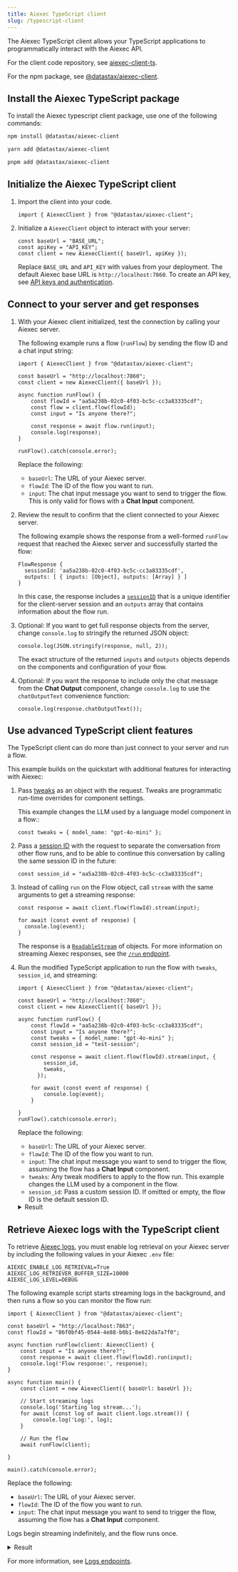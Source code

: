 ```yaml
---
title: Aiexec TypeScript client
slug: /typescript-client
---
```



The Aiexec TypeScript client allows your TypeScript applications to programmatically interact with the Aiexec API.

For the client code repository, see [aiexec-client-ts](https://github.com/datastax/aiexec-client-ts/).

For the npm package, see [@datastax/aiexec-client](https://www.npmjs.com/package/@datastax/aiexec-client).

## Install the Aiexec TypeScript package

To install the Aiexec typescript client package, use one of the following commands:

<Tabs>
<TabItem value="npm" label="npm" default>

```bash
npm install @datastax/aiexec-client
```

</TabItem>
<TabItem value="yarn" label="yarn">

```bash
yarn add @datastax/aiexec-client
```

</TabItem>
<TabItem value="pnpm" label="pnpm">

```bash
pnpm add @datastax/aiexec-client
```

</TabItem>
</Tabs>

## Initialize the Aiexec TypeScript client

1. Import the client into your code.

    ```tsx
    import { AiexecClient } from "@datastax/aiexec-client";
    ```

2. Initialize a `AiexecClient` object to interact with your server:

    ```tsx
    const baseUrl = "BASE_URL";
    const apiKey = "API_KEY";
    const client = new AiexecClient({ baseUrl, apiKey });
    ```

    Replace `BASE_URL` and `API_KEY` with values from your deployment.
    The default Aiexec base URL is `http://localhost:7860`.
    To create an API key, see [API keys and authentication](/api-keys-and-authentication).

## Connect to your server and get responses

1. With your Aiexec client initialized, test the connection by calling your Aiexec server.

    The following example runs a flow (`runFlow`) by sending the flow ID and a chat input string:

    ```tsx
    import { AiexecClient } from "@datastax/aiexec-client";

    const baseUrl = "http://localhost:7860";
    const client = new AiexecClient({ baseUrl });

    async function runFlow() {
        const flowId = "aa5a238b-02c0-4f03-bc5c-cc3a83335cdf";
        const flow = client.flow(flowId);
        const input = "Is anyone there?";

        const response = await flow.run(input);
        console.log(response);
    }

    runFlow().catch(console.error);
    ```

    Replace the following:

    * `baseUrl`: The URL of your Aiexec server.
    * `flowId`: The ID of the flow you want to run.
    * `input`: The chat input message you want to send to trigger the flow.
    This is only valid for flows with a **Chat Input** component.


2. Review the result to confirm that the client connected to your Aiexec server.

    The following example shows the response from a well-formed `runFlow` request that reached the Aiexec server and successfully started the flow:

    ```
    FlowResponse {
      sessionId: 'aa5a238b-02c0-4f03-bc5c-cc3a83335cdf',
      outputs: [ { inputs: [Object], outputs: [Array] } ]
    }
    ```

    In this case, the response includes a [`sessionID`](/session-id) that is a unique identifier for the client-server session and an `outputs` array that contains information about the flow run.

3. Optional: If you want to get full response objects from the server, change `console.log` to stringify the returned JSON object:

    ```tsx
    console.log(JSON.stringify(response, null, 2));
    ```

    The exact structure of the returned `inputs` and `outputs` objects depends on the components and configuration of your flow.

4. Optional: If you want the response to include only the chat message from the **Chat Output** component, change `console.log` to use the `chatOutputText` convenience function:

    ```tsx
    console.log(response.chatOutputText());
    ```

## Use advanced TypeScript client features

The TypeScript client can do more than just connect to your server and run a flow.

This example builds on the quickstart with additional features for interacting with Aiexec:

1. Pass [tweaks](/concepts-publish#input-schema) as an object with the request.
Tweaks are programmatic run-time overrides for component settings.

    This example changes the LLM used by a language model component in a flow::

    ```tsx
    const tweaks = { model_name: "gpt-4o-mini" };
    ```

2. Pass a [session ID](/session-id) with the request to separate the conversation from other flow runs, and to be able to continue this conversation by calling the same session ID in the future:

    ```tsx
    const session_id = "aa5a238b-02c0-4f03-bc5c-cc3a83335cdf";
    ```

3. Instead of calling `run` on the Flow object, call `stream` with the same arguments to get a streaming response:

    ```tsx
    const response = await client.flow(flowId).stream(input);

    for await (const event of response) {
      console.log(event);
    }
    ```

    The response is a [`ReadableStream`](https://developer.mozilla.org/en-US/docs/Web/API/ReadableStream) of objects.
    For more information on streaming Aiexec responses, see the [`/run` endpoint](/api-flows-run#run-flow).

4. Run the modified TypeScript application to run the flow with `tweaks`, `session_id`, and streaming:

    ```tsx
    import { AiexecClient } from "@datastax/aiexec-client";

    const baseUrl = "http://localhost:7860";
    const client = new AiexecClient({ baseUrl });

    async function runFlow() {
        const flowId = "aa5a238b-02c0-4f03-bc5c-cc3a83335cdf";
        const input = "Is anyone there?";
        const tweaks = { model_name: "gpt-4o-mini" };
        const session_id = "test-session";

        const response = await client.flow(flowId).stream(input, {
            session_id,
            tweaks,
          });

        for await (const event of response) {
            console.log(event);
        }

    }
    runFlow().catch(console.error);
    ```

    Replace the following:

    * `baseUrl`: The URL of your Aiexec server.
    * `flowId`: The ID of the flow you want to run.
    * `input`: The chat input message you want to send to trigger the flow, assuming the flow has a **Chat Input** component.
    * `tweaks`: Any tweak modifiers to apply to the flow run.
    This example changes the LLM used by a component in the flow.
    * `session_id`: Pass a custom session ID.
    If omitted or empty, the flow ID is the default session ID.

    <details>
    <summary>Result</summary>

    With streaming enabled, the response includes the flow metadata and timestamped events for flow activity.
    For example:

    ```text
    {
      event: 'add_message',
      data: {
        timestamp: '2025-05-23 15:52:48 UTC',
        sender: 'User',
        sender_name: 'User',
        session_id: 'test-session',
        text: 'Is anyone there?',
        files: [],
        error: false,
        edit: false,
        properties: {
          text_color: '',
          background_color: '',
          edited: false,
          source: [Object],
          icon: '',
          allow_markdown: false,
          positive_feedback: null,
          state: 'complete',
          targets: []
        },
        category: 'message',
        content_blocks: [],
        id: '7f096715-3f2d-4d84-88d6-5e2f76bf3fbe',
        flow_id: 'aa5a238b-02c0-4f03-bc5c-cc3a83335cdf',
        duration: null
      }
    }
    {
      event: 'token',
      data: {
        chunk: 'Absolutely',
        id: 'c5a99314-6b23-488b-84e2-038aa3e87fb5',
        timestamp: '2025-05-23 15:52:48 UTC'
      }
    }
    {
      event: 'token',
      data: {
        chunk: ',',
        id: 'c5a99314-6b23-488b-84e2-038aa3e87fb5',
        timestamp: '2025-05-23 15:52:48 UTC'
      }
    }
    {
      event: 'token',
      data: {
        chunk: " I'm",
        id: 'c5a99314-6b23-488b-84e2-038aa3e87fb5',
        timestamp: '2025-05-23 15:52:48 UTC'
      }
    }
    {
      event: 'token',
      data: {
        chunk: ' here',
        id: 'c5a99314-6b23-488b-84e2-038aa3e87fb5',
        timestamp: '2025-05-23 15:52:48 UTC'
      }
    }

    // this response is abbreviated

    {
      event: 'end',
      data: { result: { session_id: 'test-session', outputs: [Array] } }
    }
    ```

    </details>

## Retrieve Aiexec logs with the TypeScript client

To retrieve [Aiexec logs](/logging), you must enable log retrieval on your Aiexec server by including the following values in your Aiexec `.env` file:

```text
AIEXEC_ENABLE_LOG_RETRIEVAL=True
AIEXEC_LOG_RETRIEVER_BUFFER_SIZE=10000
AIEXEC_LOG_LEVEL=DEBUG
```

The following example script starts streaming logs in the background, and then runs a flow so you can monitor the flow run:

```tsx
import { AiexecClient } from "@datastax/aiexec-client";

const baseUrl = "http://localhost:7863";
const flowId = "86f0bf45-0544-4e88-b0b1-8e622da7a7f0";

async function runFlow(client: AiexecClient) {
    const input = "Is anyone there?";
    const response = await client.flow(flowId).run(input);
    console.log('Flow response:', response);
}

async function main() {
    const client = new AiexecClient({ baseUrl: baseUrl });

    // Start streaming logs
    console.log('Starting log stream...');
    for await (const log of await client.logs.stream()) {
        console.log('Log:', log);
    }

    // Run the flow
    await runFlow(client);

}

main().catch(console.error);
```

Replace the following:

* `baseUrl`: The URL of your Aiexec server.
* `flowId`: The ID of the flow you want to run.
* `input`: The chat input message you want to send to trigger the flow, assuming the flow has a **Chat Input** component.

Logs begin streaming indefinitely, and the flow runs once.

<details>
<summary>Result</summary>

The following example result is truncated for readability, but you can follow the messages to see how the flow instantiates its components, configures its model, and processes the outputs.

The `FlowResponse` object, at the end of the stream, is returned to the client with the flow result in the `outputs` array.

```text
Starting log stream...
Log: Log {
  timestamp: 2025-05-30T11:49:16.006Z,
  message: '2025-05-30T07:49:16.006127-0400 DEBUG Instantiating ChatInput of type component\n'
}
Log: Log {
  timestamp: 2025-05-30T11:49:16.029Z,
  message: '2025-05-30T07:49:16.029957-0400 DEBUG Instantiating Prompt of type component\n'
}
Log: Log {
  timestamp: 2025-05-30T11:49:16.049Z,
  message: '2025-05-30T07:49:16.049520-0400 DEBUG Instantiating ChatOutput of type component\n'
}
Log: Log {
  timestamp: 2025-05-30T11:49:16.069Z,
  message: '2025-05-30T07:49:16.069359-0400 DEBUG Instantiating OpenAIModel of type component\n'
}
Log: Log {
  timestamp: 2025-05-30T11:49:16.086Z,
  message: "2025-05-30T07:49:16.086426-0400 DEBUG Running layer 0 with 2 tasks, ['ChatInput-xjucM', 'Prompt-I3pxU']\n"
}
Log: Log {
  timestamp: 2025-05-30T11:49:16.101Z,
  message: '2025-05-30T07:49:16.101766-0400 DEBUG Building Chat Input\n'
}
Log: Log {
  timestamp: 2025-05-30T11:49:16.113Z,
  message: '2025-05-30T07:49:16.113343-0400 DEBUG Building Prompt\n'
}
Log: Log {
  timestamp: 2025-05-30T11:49:16.131Z,
  message: '2025-05-30T07:49:16.131423-0400 DEBUG Logged vertex build: 6bd9fe9c-5eea-4f05-a96d-f6de9dc77e3c\n'
}
Log: Log {
  timestamp: 2025-05-30T11:49:16.143Z,
  message: '2025-05-30T07:49:16.143295-0400 DEBUG Logged vertex build: 39c68ec9-3859-4fff-9b14-80b3271f8fbf\n'
}
Log: Log {
  timestamp: 2025-05-30T11:49:16.188Z,
  message: "2025-05-30T07:49:16.188730-0400 DEBUG Running layer 1 with 1 tasks, ['OpenAIModel-RtlZm']\n"
}
Log: Log {
  timestamp: 2025-05-30T11:49:16.201Z,
  message: '2025-05-30T07:49:16.201946-0400 DEBUG Building OpenAI\n'
}
Log: Log {
  timestamp: 2025-05-30T11:49:16.216Z,
  message: '2025-05-30T07:49:16.216622-0400 INFO Model name: gpt-4.1-mini\n'
}
Flow response: FlowResponse {
  sessionId: '86f0bf45-0544-4e88-b0b1-8e622da7a7f0',
  outputs: [ { inputs: [Object], outputs: [Array] } ]
}
Log: Log {
  timestamp: 2025-05-30T11:49:18.094Z,
  message: `2025-05-30T07:49:18.094364-0400 DEBUG Vertex OpenAIModel-RtlZm, result: <aiexec.graph.utils.UnbuiltResult object at 0x364d24dd0>, object: {'text_output': "Hey there! I'm here and ready to help you build something awesome with AI. What are you thinking about creating today?"}\n`
}
```

</details>

For more information, see [Logs endpoints](/api-logs).